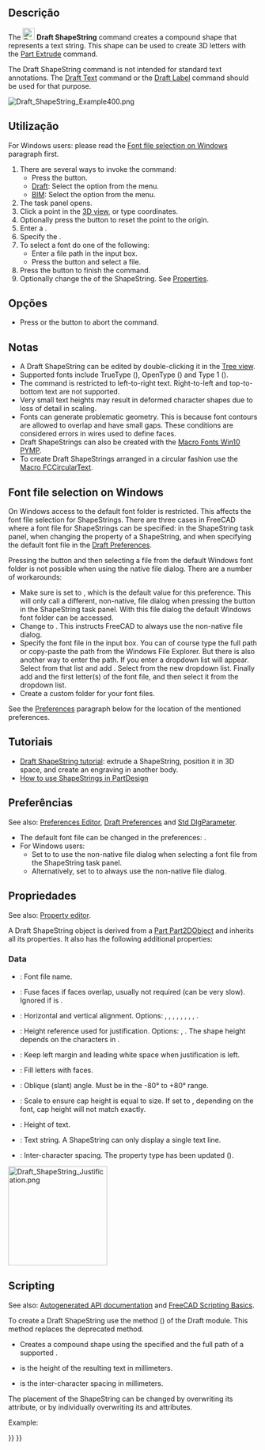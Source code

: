 <languages/>

<div class="mw-translate-fuzzy">
{{Docnav
|[[Draft_Facebinder/pt-br|Ligar Faces]]
|[[Draft_Text/pt-br|Texto]]
|[[Draft_Workbench/pt-br|Draft]]
|IconL=Draft_Facebinder.svg 
|IconR=Draft_Text.svg 
|IconC=Workbench_Draft.svg
}}
</div>

{{GuiCommand
|Name=Draft ShapeString
|MenuLocation=Drafting → Shape from text<br>Annotation → Shape from text
|Workbenches=[[Draft_Workbench|Draft]], [[BIM_Workbench|BIM]]
|Shortcut=
|Version=0.14
|SeeAlso=[[Draft_Text|Draft Text]], [[Draft_Label|Draft Label]], [[Part_Extrude|Part Extrude]]
}}

<span id="Description"></span>
==Descrição==

The [[Image:Draft_ShapeString.svg|24px]] '''Draft ShapeString''' command creates a compound shape that represents a text string. This shape can be used to create 3D letters with the [[Part_Extrude|Part Extrude]] command.

The Draft ShapeString command is not intended for standard text annotations. The [[Draft_Text|Draft Text]] command or the [[Draft_Label|Draft Label]] command should be used for that purpose.

[[Image:Draft_ShapeString_Example400.png]]
{{Caption|Single point required to position the ShapeString}}

<span id="Usage"></span>
==Utilização==

For Windows users: please read the [[#Font_file_selection_on_Windows|Font file selection on Windows]] paragraph first.

# There are several ways to invoke the command:
#* Press the {{Button|[[Image:Draft_ShapeString.svg|16px]] [[Draft_ShapeString|Shape from text]]}} button.
#* [[Draft_Workbench|Draft]]: Select the {{MenuCommand|Drafting → [[Image:Draft_ShapeString.svg|16px]] Shape from text}} option from the menu.
#* [[BIM_Workbench|BIM]]: Select the {{MenuCommand|Annotation → [[Image:Draft_ShapeString.svg|16px]] Shape from text}} option from the menu.
# The {{MenuCommand|ShapeString}} task panel opens.
# Click a point in the [[3D_view|3D view]], or type coordinates.
# Optionally press the {{Button|Reset Point}} button to reset the point to the origin.
# Enter a {{MenuCommand|String}}.
# Specify the {{MenuCommand|Height}}.
# To select a font do one of the following:
#* Enter a file path in the {{MenuCommand|Font file}} input box.
#* Press the {{Button|...}} button and select a file.
# Press the {{Button|OK}} button to finish the command.
# Optionally change the {{PropertyData|Justification}} of the ShapeString. See [[#Properties|Properties]].

<span id="Options"></span>
==Opções==

* Press {{KEY|Esc}} or the {{Button|Cancel}} button to abort the command.

<span id="Notes"></span>
==Notas==

* A Draft ShapeString can be edited by double-clicking it in the [[Tree_view|Tree view]]. {{Version|0.20}}
* Supported fonts include TrueType ({{FileName|.ttf}}), OpenType ({{FileName|.otf}}) and Type 1 ({{FileName|.pfb}}).
* The command is restricted to left-to-right text. Right-to-left and top-to-bottom text are not supported.
* Very small text heights may result in deformed character shapes due to loss of detail in scaling.
* Fonts can generate problematic geometry. This is because font contours are allowed to overlap and have small gaps. These conditions are considered errors in wires used to define faces.
* Draft ShapeStrings can also be created with the [[Macro_Fonts_Win10_PYMP|Macro Fonts Win10 PYMP]].
* To create Draft ShapeStrings arranged in a circular fashion use the [[Macro_FCCircularText|Macro FCCircularText]].

==Font file selection on Windows==

On Windows access to the default font folder is restricted. This affects the font file selection for ShapeStrings. There are three cases in FreeCAD where a font file for ShapeStrings can be specified: in the ShapeString task panel, when changing the {{PropertyData|Font File}} property of a ShapeString, and when specifying the default font file in the [[Draft_Preferences#Texts_and_dimensions|Draft Preferences]].

Pressing the {{Button|...}} button and then selecting a file from the default Windows font folder is not possible when using the native file dialog. There are a number of workarounds:
* Make sure {{MenuCommand|DontUseNativeFontDialog}} is set to {{True}}, which is the default value for this preference. This will only call a different, non-native, file dialog when pressing the {{Button|...}} button in the ShapeString task panel. With this file dialog the default Windows font folder can be accessed.
* Change {{MenuCommand|DontUseNativeDialog}} to {{True}}. This instructs FreeCAD to always use the non-native file dialog.
* Specify the font file in the input box. You can of course type the full path or copy-paste the path from the Windows File Explorer. But there is also another way to enter the path. If you enter {{Value|C:\}} a dropdown list will appear. Select {{Value|Windows}} from that list and add {{Value|\F}}. Select {{Value|Fonts}} from the new dropdown list. Finally add {{Value|\}} and the first letter(s) of the font file, and then select it from the dropdown list.
* Create a custom folder for your font files.

See the [[#Preferences|Preferences]] paragraph below for the location of the mentioned preferences.

<span id="Tutorials"></span>
== Tutoriais ==

* [[Draft_ShapeString_tutorial|Draft ShapeString tutorial]]: extrude a ShapeString, position it in 3D space, and create an engraving in another body.
* [https://forum.freecadweb.org/viewtopic.php?f=3&t=36623 How to use ShapeStrings in PartDesign]

<span id="Preferences"></span>
==Preferências==

See also: [[Preferences_Editor|Preferences Editor]], [[Draft_Preferences|Draft Preferences]] and [[Std_DlgParameter|Std DlgParameter]].

* The default font file can be changed in the preferences: {{MenuCommand|Edit → Preferences... → Draft → Texts and dimensions → Default ShapeString font file}}.
* For Windows users:
** Set {{MenuCommand|Tools → Edit parameters... → BaseApp → Preferences → Dialog → DontUseNativeFontDialog}} to {{True}} to use the non-native file dialog when selecting a font file from the ShapeString task panel.
** Alternatively, set {{MenuCommand|Tools → Edit parameters... → BaseApp → Preferences → Dialog → DontUseNativeDialog}} to {{True}} to always use the non-native file dialog.

<span id="Properties"></span>
==Propriedades==

See also: [[Property_editor|Property editor]].

A Draft ShapeString object is derived from a [[Part_Part2DObject|Part Part2DObject]] and inherits all its properties. It also has the following additional properties:

<span id="Data"></span>
=== Data ===

{{TitleProperty|Draft}}

* {{PropertyData|Font File|File}}: Font file name.
* {{PropertyData|Fuse|Bool}}: Fuse faces if faces overlap, usually not required (can be very slow). Ignored if {{PropertyData|Make Face}} is {{FALSE}}. {{Version|1.0}}
* {{PropertyData|Justification|Enumeration}}: Horizontal and vertical alignment. Options: {{value|Top-Left}}, {{value|Top-Center}}, {{value|Top-Right}}, {{value|Middle-Left}}, {{value|Middle-Center}}, {{value|Middle-Right}}, {{value|Bottom-Left}}, {{value|Bottom-Center}}, {{value|Bottom-Right}}. {{Version|1.0}}
* {{PropertyData|Justification Reference|Enumeration}}: Height reference used for justification. Options: {{value|Cap Height}}, {{value|Shape Height}}. The shape height depends on the characters in {{PropertyData|String}}. {{Version|1.0}}
* {{PropertyData|Keep Left Margin|Bool}}: Keep left margin and leading white space when justification is left. {{Version|1.0}}
* {{PropertyData|Make Face|Bool}}: Fill letters with faces.
* {{PropertyData|Oblique Angle|Angle}}: Oblique (slant) angle. Must be in the -80° to +80° range. {{Version|1.0}}
* {{PropertyData|Scale To Size|Bool}}: Scale to ensure cap height is equal to size. If set to {{FALSE}}, depending on the font, cap height will not match {{PropertyData|Size}} exactly. {{Version|1.0}}
* {{PropertyData|Size|Length}}: Height of text.
* {{PropertyData|String|String}}: Text string. A ShapeString can only display a single text line.
* {{PropertyData|Tracking|Distance}}: Inter-character spacing. The property type has been updated ({{Version|1.0}}).

[[Image:Draft_ShapeString_Justification.png|200px]]
{{Caption|The height of the red rectangle (solid line) is equal to the cap height.<br>
The height of the green rectangle (dashed line) is equal to the shape height.<br>
The corners, the midpoints of the edges, and the center of the rectangles<br>
match the 9 justification options: Top-Left to Bottom-Right.}}

==Scripting==

See also: [https://freecad.github.io/SourceDoc/ Autogenerated API documentation] and [[FreeCAD Scripting Basics|FreeCAD Scripting Basics]].

To create a Draft ShapeString use the {{incode|make_shapestring}} method ({{Version|0.19}}) of the Draft module. This method replaces the deprecated {{incode|makeShapeString}} method.

{{Code|code=
shapestring = make_shapestring(String, FontFile, Size=100, Tracking=0)
}}

* Creates a {{incode|shapestring}} compound shape using the specified {{incode|String}} and the full path of a supported {{incode|FontFile}}.
* {{incode|Size}} is the height of the resulting text in millimeters.
* {{incode|Tracking}} is the inter-character spacing in millimeters.

The placement of the ShapeString can be changed by overwriting its {{incode|Placement}} attribute, or by individually overwriting its {{incode|Placement.Base}} and {{incode|Placement.Rotation}} attributes.

Example:

{{Code|code=
import FreeCAD as App
import Draft

doc = App.newDocument()

font1 = "/usr/share/fonts/truetype/msttcorefonts/Arial.ttf"
font2 = "/usr/share/fonts/truetype/dejavu/DejaVuSerif.ttf"
font3 = "/usr/share/fonts/truetype/freefont/FreeSerifItalic.ttf"

S1 = Draft.make_shapestring("This is a sample text", font1, 200)

S2 = Draft.make_shapestring("Inclined text", font2, 200, 10)

zaxis = App.Vector(0, 0, 1)
p2 = App.Vector(-1000, 500, 0)
place2 = App.Placement(p2, App.Rotation(zaxis, 45))
S2.Placement = place2

S3 = Draft.make_shapestring("Upside-down text", font3, 200, 10)
S3.Placement.Base = App.Vector(0, -1000, 0)
S3.Placement.Rotation = App.Rotation(zaxis, 180)

doc.recompute()
}}


<div class="mw-translate-fuzzy">
{{Docnav
|[[Draft_Facebinder/pt-br|Ligar Faces]]
|[[Draft_Text/pt-br|Texto]]
|[[Draft_Workbench/pt-br|Draft]]
|IconL=Draft_Facebinder.svg 
|IconR=Draft_Text.svg 
|IconC=Workbench_Draft.svg
}}
</div>

{{Draft Tools navi{{#translation:}}}}
{{Userdocnavi{{#translation:}}}}